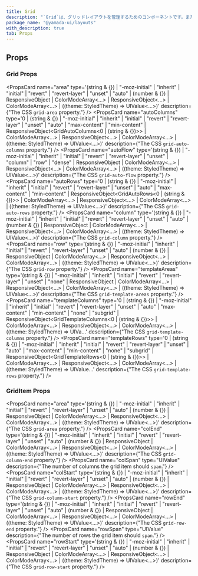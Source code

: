 ```yaml
---
title: Grid
description: "`Grid`は、グリッドレイアウトを管理するためのコンポーネントです。また、便利なスタイルのショートハンドが用意されています。"
package_name: "@yamada-ui/layouts"
with_description: true
tab: Props
---
```


## Props

### Grid Props

<PropsCard
  name="area"
  type='(string & {}) | "-moz-initial" | "inherit" | "initial" | "revert" | "revert-layer" | "unset" | "auto" | (number & {}) | ResponsiveObject<GridArea> | ColorModeArray<...> | ResponsiveObject<...> | ColorModeArray<...> | ((theme: StyledTheme) => UIValue<...>)'
  description={"The CSS `grid-area` property."}
/>
<PropsCard
  name="autoColumns"
  type='0 | (string & {}) | "-moz-initial" | "inherit" | "initial" | "revert" | "revert-layer" | "unset" | "auto" | "max-content" | "min-content" | ResponsiveObject<GridAutoColumns<0 | (string & {})>> | ColorModeArray<...> | ResponsiveObject<...> | ColorModeArray<...> | ((theme: StyledTheme) => UIValue<...>)'
  description={"The CSS `grid-auto-columns` property."}
/>
<PropsCard
  name="autoFlow"
  type='(string & {}) | "-moz-initial" | "inherit" | "initial" | "revert" | "revert-layer" | "unset" | "column" | "row" | "dense" | ResponsiveObject<GridAutoFlow> | ColorModeArray<...> | ResponsiveObject<...> | ColorModeArray<...> | ((theme: StyledTheme) => UIValue<...>)'
  description={"The CSS `grid-auto-flow` property."}
/>
<PropsCard
  name="autoRows"
  type='0 | (string & {}) | "-moz-initial" | "inherit" | "initial" | "revert" | "revert-layer" | "unset" | "auto" | "max-content" | "min-content" | ResponsiveObject<GridAutoRows<0 | (string & {})>> | ColorModeArray<...> | ResponsiveObject<...> | ColorModeArray<...> | ((theme: StyledTheme) => UIValue<...>)'
  description={"The CSS `grid-auto-rows` property."}
/>
<PropsCard
  name="column"
  type='(string & {}) | "-moz-initial" | "inherit" | "initial" | "revert" | "revert-layer" | "unset" | "auto" | (number & {}) | ResponsiveObject<GridColumn> | ColorModeArray<...> | ResponsiveObject<...> | ColorModeArray<...> | ((theme: StyledTheme) => UIValue<...>)'
  description={"The CSS `grid-column` property."}
/>
<PropsCard
  name="row"
  type='(string & {}) | "-moz-initial" | "inherit" | "initial" | "revert" | "revert-layer" | "unset" | "auto" | (number & {}) | ResponsiveObject<GridRow> | ColorModeArray<...> | ResponsiveObject<...> | ColorModeArray<...> | ((theme: StyledTheme) => UIValue<...>)'
  description={"The CSS `grid-row` property."}
/>
<PropsCard
  name="templateAreas"
  type='(string & {}) | "-moz-initial" | "inherit" | "initial" | "revert" | "revert-layer" | "unset" | "none" | ResponsiveObject<GridTemplateAreas> | ColorModeArray<...> | ResponsiveObject<...> | ColorModeArray<...> | ((theme: StyledTheme) => UIValue<...>)'
  description={"The CSS `grid-template-areas` property."}
/>
<PropsCard
  name="templateColumns"
  type='0 | (string & {}) | "-moz-initial" | "inherit" | "initial" | "revert" | "revert-layer" | "unset" | "auto" | "max-content" | "min-content" | "none" | "subgrid" | ResponsiveObject<GridTemplateColumns<0 | (string & {})>> | ColorModeArray<...> | ResponsiveObject<...> | ColorModeArray<...> | ((theme: StyledTheme) => UIVa...'
  description={"The CSS `grid-template-columns` property."}
/>
<PropsCard
  name="templateRows"
  type='0 | (string & {}) | "-moz-initial" | "inherit" | "initial" | "revert" | "revert-layer" | "unset" | "auto" | "max-content" | "min-content" | "none" | "subgrid" | ResponsiveObject<GridTemplateRows<0 | (string & {})>> | ColorModeArray<...> | ResponsiveObject<...> | ColorModeArray<...> | ((theme: StyledTheme) => UIValue...'
  description={"The CSS `grid-template-rows` property."}
/>

### GridItem Props

<PropsCard
  name="area"
  type='(string & {}) | "-moz-initial" | "inherit" | "initial" | "revert" | "revert-layer" | "unset" | "auto" | (number & {}) | ResponsiveObject<GridArea> | ColorModeArray<...> | ResponsiveObject<...> | ColorModeArray<...> | ((theme: StyledTheme) => UIValue<...>)'
  description={"The CSS `grid-area` property."}
/>
<PropsCard
  name="colEnd"
  type='(string & {}) | "-moz-initial" | "inherit" | "initial" | "revert" | "revert-layer" | "unset" | "auto" | (number & {}) | ResponsiveObject<GridColumnEnd> | ColorModeArray<...> | ResponsiveObject<...> | ColorModeArray<...> | ((theme: StyledTheme) => UIValue<...>)'
  description={"The CSS `grid-column-end` property."}
/>
<PropsCard
  name="colSpan"
  type="UIValue<number>"
  description={"The number of columns the grid item should `span`."}
/>
<PropsCard
  name="colStart"
  type='(string & {}) | "-moz-initial" | "inherit" | "initial" | "revert" | "revert-layer" | "unset" | "auto" | (number & {}) | ResponsiveObject<GridColumnStart> | ColorModeArray<...> | ResponsiveObject<...> | ColorModeArray<...> | ((theme: StyledTheme) => UIValue<...>)'
  description={"The CSS `grid-column-start` property."}
/>
<PropsCard
  name="rowEnd"
  type='(string & {}) | "-moz-initial" | "inherit" | "initial" | "revert" | "revert-layer" | "unset" | "auto" | (number & {}) | ResponsiveObject<GridRowEnd> | ColorModeArray<...> | ResponsiveObject<...> | ColorModeArray<...> | ((theme: StyledTheme) => UIValue<...>)'
  description={"The CSS `grid-row-end` property."}
/>
<PropsCard
  name="rowSpan"
  type="UIValue<number>"
  description={"The number of rows the grid item should `span`."}
/>
<PropsCard
  name="rowStart"
  type='(string & {}) | "-moz-initial" | "inherit" | "initial" | "revert" | "revert-layer" | "unset" | "auto" | (number & {}) | ResponsiveObject<GridRowStart> | ColorModeArray<...> | ResponsiveObject<...> | ColorModeArray<...> | ((theme: StyledTheme) => UIValue<...>)'
  description={"The CSS `grid-row-start` property."}
/>
